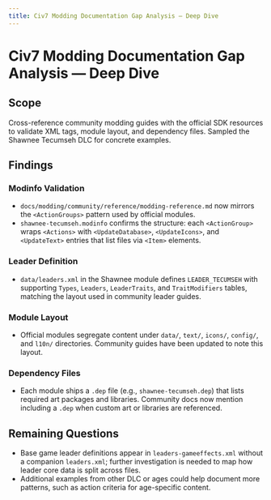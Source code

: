 ```yaml
---
title: Civ7 Modding Documentation Gap Analysis — Deep Dive
---
```


# Civ7 Modding Documentation Gap Analysis — Deep Dive

## Scope

Cross-reference community modding guides with the official SDK resources to validate XML tags, module layout, and dependency files. Sampled the Shawnee Tecumseh DLC for concrete examples.

## Findings

### Modinfo Validation
- `docs/modding/community/reference/modding-reference.md` now mirrors the `<ActionGroups>` pattern used by official modules.
- `shawnee-tecumseh.modinfo` confirms the structure: each `<ActionGroup>` wraps `<Actions>` with `<UpdateDatabase>`, `<UpdateIcons>`, and `<UpdateText>` entries that list files via `<Item>` elements.

### Leader Definition
- `data/leaders.xml` in the Shawnee module defines `LEADER_TECUMSEH` with supporting `Types`, `Leaders`, `LeaderTraits`, and `TraitModifiers` tables, matching the layout used in community leader guides.

### Module Layout
- Official modules segregate content under `data/`, `text/`, `icons/`, `config/`, and `l10n/` directories. Community guides have been updated to note this layout.

### Dependency Files
- Each module ships a `.dep` file (e.g., `shawnee-tecumseh.dep`) that lists required art packages and libraries. Community docs now mention including a `.dep` when custom art or libraries are referenced.

## Remaining Questions
- Base game leader definitions appear in `leaders-gameeffects.xml` without a companion `leaders.xml`; further investigation is needed to map how leader core data is split across files.
- Additional examples from other DLC or ages could help document more patterns, such as action criteria for age-specific content.

